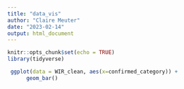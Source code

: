```yaml
---
title: "data_vis"
author: "Claire Meuter"
date: "2023-02-14"
output: html_document
---
```


```r
knitr::opts_chunk$set(echo = TRUE)
library(tidyverse)
```

```r
 ggplot(data = WIR_clean, aes(x=confirmed_category)) +
      geom_bar()
```

